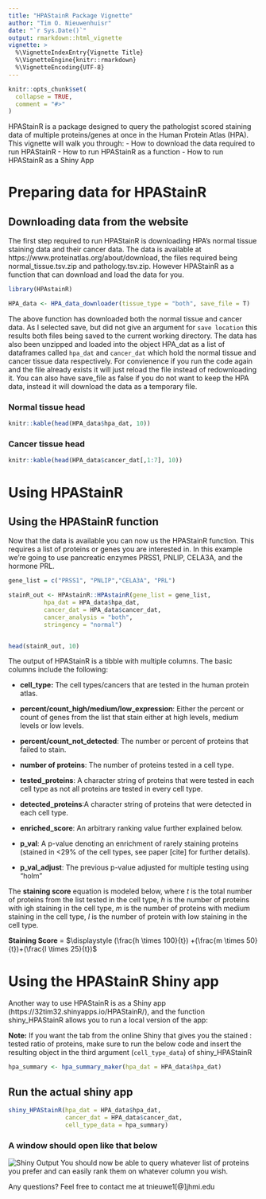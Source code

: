 ```yaml
---
title: "HPAStainR Package Vignette"
author: "Tim O. Nieuwenhuisr"
date: "`r Sys.Date()`"
output: rmarkdown::html_vignette
vignette: >
  %\VignetteIndexEntry{Vignette Title}
  %\VignetteEngine{knitr::rmarkdown}
  %\VignetteEncoding{UTF-8}
---
```


```r
knitr::opts_chunk$set(
  collapse = TRUE,
  comment = "#>"
)
```

HPAStainR is a package designed to query the pathologist scored staining data of multiple proteins/genes at once in the Human Protein Atlas (HPA). This vignette will walk you through:
  - How to download the data required to run HPAStainR
  - How to run HPAStainR as a function
  - How to run HPAStainR as a Shiny App


# Preparing data for HPAStainR

## Downloading data from the website
The first step required to run HPAStainR is downloading HPA's normal tissue staining data and their cancer data. The data is available at https://www.proteinatlas.org/about/download, the files required being normal_tissue.tsv.zip and pathology.tsv.zip. However HPAStainR as a function that can download and load the data for you.
```r
library(HPAstainR)

HPA_data <- HPA_data_downloader(tissue_type = "both", save_file = T)
```

The above function has downloaded both the normal tissue and cancer data. As I selected save, but did not give an argument for `save location` this results both files being saved to the current working directory. The data has also been unzipped and loaded into the object HPA_dat as a list of dataframes called `hpa_dat` and `cancer_dat` which hold the normal tissue and cancer tissue data respectively. For convienence if you run the code again and the file already exists it will just reload the file instead of redownloading it. You can also have save_file as false if you do not want to keep the HPA data, instead it will download the data as a temporary file.

### Normal tissue head
```r
knitr::kable(head(HPA_data$hpa_dat, 10))
```

### Cancer tissue head
```r
knitr::kable(head(HPA_data$cancer_dat[,1:7], 10))
```



# Using HPAStainR

## Using the HPAStainR function

Now that the data is available you can now us the HPAStainR function. This requires a list of proteins or genes you are interested in. In this example we're going to use pancreatic enzymes PRSS1, PNLIP, CELA3A, and the hormone PRL.
```r
gene_list = c("PRSS1", "PNLIP","CELA3A", "PRL")

stainR_out <- HPAstainR::HPAstainR(gene_list = gene_list,
          hpa_dat = HPA_data$hpa_dat,
          cancer_dat = HPA_data$cancer_dat,
          cancer_analysis = "both",
          stringency = "normal")


head(stainR_out, 10)

```

The output of HPAStainR is a tibble with multiple columns. The basic columns include the following:

  - **cell_type:** The cell types/cancers that are tested in the human protein atlas.
  
  - **percent/count_high/medium/low_expression**: Either the percent or count of genes from the list that stain either at high levels, medium levels or low levels.
  
  - **percent/count_not_detected**: The number or percent of proteins that failed to stain.
  
  - **number of proteins**: The number of proteins tested in a cell type.
  
  - **tested_proteins**: A character string of proteins that were tested in each cell type as not all proteins are tested in every cell type.
  
  - **detected_proteins**:A character string of proteins that were detected in each cell type.
  - **enriched_score**: An arbitrary ranking value further explained below.
  
  - **p_val**: A p-value denoting an enrichment of rarely staining proteins (stained in <29% of the cell types, see paper [cite] for further details).
  
  - **p_val_adjust**: The previous p-value adjusted for multiple testing using "holm"
  
  The **staining score** equation is modeled below, where $t$ is the total number of proteins from the list tested in the cell type, $h$ is the number of proteins with igh staining in the cell type, $m$ is the number of proteins with medium staining in the cell type, $l$ is the number of protein with low staining in the cell type. 
  
  
**Staining Score** = $\displaystyle (\frac{h \times 100}{t}) +(\frac{m \times 50}{t})+(\frac{l \times 25}{t})$



# Using the HPAStainR Shiny app

Another way to use HPAStainR is as a Shiny app (https://32tim32.shinyapps.io/HPAStainR/), and the function shiny_HPAStainR allows you to run a local version of the app:

**Note:**
If you want the tab from the online Shiny that gives you the stained : tested ratio of proteins, make sure to run the below code and insert the resulting object in the third argument (`cell_type_data`) of shiny_HPAStainR

```r
hpa_summary <- hpa_summary_maker(hpa_dat = HPA_data$hpa_dat)
```

## Run the actual shiny app
```r
shiny_HPAStainR(hpa_dat = HPA_data$hpa_dat,
                cancer_dat = HPA_data$cancer_dat,
                cell_type_data = hpa_summary)
```
### A window should open like that below
![Shiny Output](shiny_output.png)
You should now be able to query whatever list of proteins you prefer and can easily rank them on whatever column you wish.


Any questions? Feel free to contact me at tnieuwe1[@]jhmi.edu